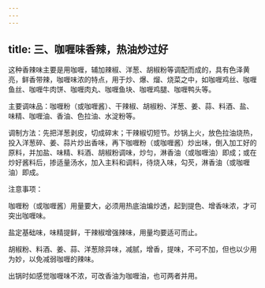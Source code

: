 ```yaml
---
---
---
```

title: 三、咖喱味香辣，热油炒过好
---




这种香辣味主要是用咖喱，辅加辣椒、洋葱、胡椒粉等调配而成的，具有色泽黄亮，鲜香带辣，咖喱味浓的特点，用于炒、爆、熘、烧菜之中，如咖喱鸡丝、咖喱鱼丝、咖喱牛肉饼、咖喱肉丸、咖喱鱼块、咖喱鸡腿、咖喱鸭头等。

主要调味品：咖喱粉（或咖喱酱）、干辣椒、胡椒粉、洋葱、姜、蒜、料酒、盐、味精、咖喱油、香油、色拉油、水淀粉等。

调制方法：先把洋葱剥皮，切成碎末；干辣椒切短节。炒锅上火，放色拉油烧热，投入洋葱碎、姜、蒜片炒出香味，再下咖喱粉（或咖喱酱）炒出味，倒入加工好的原料，并加盐、味精、料酒、胡椒粉调味，炒匀，淋香油（或咖喱油）即成；或在炒好酱料后，掺适量汤水，加入主料和调料，待烧入味，勾芡，淋香油（或咖喱油）即成。

注意事项：

咖喱粉（或咖喱酱）用量要大，必须用热底油煸炒透，起到提色、增香味浓，才可突出咖喱味。

盐定基础味，味精提鲜，干辣椒增强辣味，用量均要适可而止。

胡椒粉、料酒、姜、蒜、洋葱除异味，减腻，增香，提味，不可不加，但也以少用为妙，以免减弱咖喱的辣味。

出锅时如感觉咖喱味不浓，可改香油为咖喱油，也可两者并用。